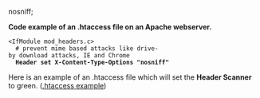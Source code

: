 nosniff;

'''Code example of an .htaccess file on an Apache webserver.'''

 <IfModule mod_headers.c>
   # prevent mime based attacks like drive-by download attacks, IE and Chrome
   '''Header set X-Content-Type-Options "nosniff"'''
 </IfModule>

Here is an example of an .htaccess file which will set the '''Header Scanner''' to green.
([[Htaccess/EN|.htaccess example]])